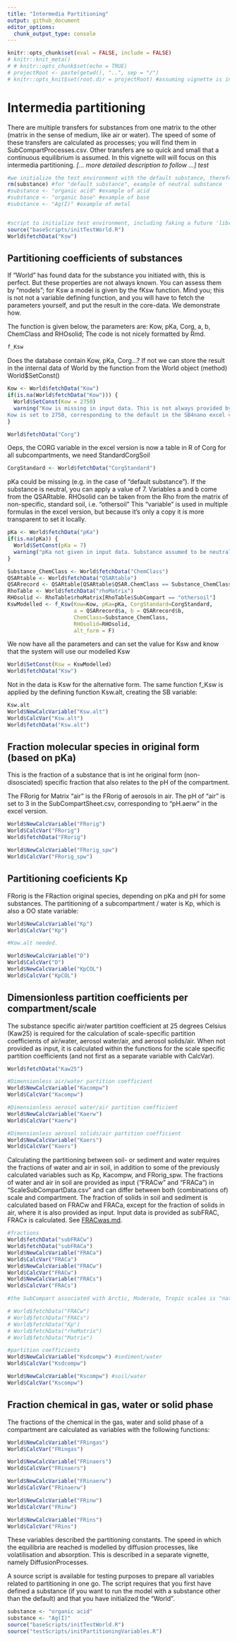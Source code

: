 ```yaml
---
title: "Intermedia Partitioning"
output: github_document
editor_options: 
  chunk_output_type: console
---
```


```r
knitr::opts_chunk$set(eval = FALSE, include = FALSE)
# knitr::knit_meta()
# # knitr::opts_chunk$set(echo = TRUE)
# projectRoot <- paste(getwd(), "..", sep = "/")
# knitr::opts_knit$set(root.dir = projectRoot) #assuming vignette is in a direct subfolder of the project
```

# Intermedia partitioning

There are multiple transfers for substances from one matrix to the other (matrix in the sense of medium, like air or water). The speed of some of these transfers are calculated as processes; you will find them in SubCompartProcesses.csv. Other transfers are so quick and small that a continuous equilibrium is assumed. In this vignette will will focus on this intermedia partitioning. *[... more detailed description to follow ...] test*

```r
#we initialize the test environment with the default substance, therefor we remove possible earlier value
rm(substance) #for "default substance", example of neutral substance
#substance <- "organic acid" #example of acid
#substance <- "organic base" #example of base
#substance <- "Ag(I)" #example of metal


#script to initialize test environment, including faking a future 'library(sboo)'
source("baseScripts/initTestWorld.R")
World$fetchData("Ksw")
```

## Partitioning coefficients of substances

If "World" has found data for the substance you initiated with, this is perfect. But these properties are not always known. You can assess them by "models"; for Ksw a model is given by the fKsw function. Mind you; this is not not a variable defining function, and you will have to fetch the parameters yourself, and put the result in the core-data. We demonstrate how.

The function is given below, the parameters are: Kow, pKa, Corg, a, b, ChemClass and RHOsolid; The code is not nicely formatted by Rmd.

```r
f_Ksw
```

Does the database contain Kow, pKa, Corg...? If not we can store the result in the internal data of World by the function from the World object (method) World\$SetConst()

```r
Kow <- World$fetchData("Kow")
if(is.na(World$fetchData("Kow"))) {
  World$SetConst(Kow = 2750)
  warning("Kow is missing in input data. This is not always provided by default, e.g. for metals. 
Kow is set to 2750, corresponding to the default in the SB4nano excel version. This value is based on the median of all provided Kow of all substances in the excel version")
}

World$fetchData("Corg")
```

Oeps, the CORG variable in the excel version is now a table in R of Corg for all subcompartments, we need StandardCorgSoil

```r
CorgStandard <- World$fetchData("CorgStandard")
```

pKa could be missing (e.g. in the case of "default substance"). If the substance is neutral, you can apply a value of 7. Variables a and b come from the QSARtable. RHOsolid can be taken from the Rho from the matrix of non-specific, standard soil, i.e. "othersoil" This "variable" is used in multiple formulas in the excel version, but because it's only a copy it is more transparent to set it locally.

```r
pKa <- World$fetchData("pKa")
if(is.na(pKa)) {
  World$SetConst(pKa = 7) 
  warning("pKa not given in input data. Substance assumed to be neutral (pKa = 7).")
}

Substance_ChemClass <- World$fetchData("ChemClass")
QSARtable <- World$fetchData("QSARtable")
QSARrecord <- QSARtable[QSARtable$QSAR.ChemClass == Substance_ChemClass,]
RhoTable <- World$fetchData("rhoMatrix")
RHOsolid <- RhoTable$rhoMatrix[RhoTable$SubCompart == "othersoil"]
KswModelled <- f_Ksw(Kow=Kow, pKa=pKa, CorgStandard=CorgStandard, 
                     a = QSARrecord$a, b = QSARrecord$b, 
                     ChemClass=Substance_ChemClass,
                     RHOsolid=RHOsolid,
                     alt_form = F)
```

We now have all the parameters and can set the value for Ksw and know that the system will use our modelled Ksw

```r
World$SetConst(Ksw = KswModelled)
World$fetchData("Ksw")

```

Not in the data is Ksw for the alternative form. The same function f_Ksw is applied by the defining function Ksw.alt, creating the SB variable:

```r
Ksw.alt
World$NewCalcVariable("Ksw.alt")
World$CalcVar("Ksw.alt")
World$fetchData("Ksw.alt")
```

## Fraction molecular species in original form (based on pKa)

This is the fraction of a substance that is int he original form (non-disosciated) specific fraction that also relates to the pH of the compartment.

The FRorig for Matrix "air" is the FRorig of aerosols in air. The pH of "air" is set to 3 in the SubCompartSheet.csv, corresponding to "pH.aerw" in the excel version.

```r
World$NewCalcVariable("FRorig")
World$CalcVar("FRorig")
World$fetchData("FRorig")

World$NewCalcVariable("FRorig_spw")
World$CalcVar("FRorig_spw")
```

## Partitioning coeficients Kp

FRorig is the FRaction original species, depending on pKa and pH for some substances. The partitioning of a subcompartment / water is Kp, which is also a OO state variable:

```r

World$NewCalcVariable("Kp")
World$CalcVar("Kp")

#Kow.alt needed.

World$NewCalcVariable("D")
World$CalcVar("D")
World$NewCalcVariable("KpCOL")
World$CalcVar("KpCOL")
```

## Dimensionless partition coefficients per compartment/scale

The substance specific air/water partition coefficient at 25 degrees Celsius (Kaw25) is required for the calculation of scale-specific partition coefficients of air/water, aerosol water/air, and aerosol solids/air. When not provided as input, it is calculated within the functions for the scale specific partition coefficients (and not first as a separate variable with CalcVar).

```r
World$fetchData("Kaw25")

#Dimensionless air/water partition coefficient
World$NewCalcVariable("Kacompw")
World$CalcVar("Kacompw")

#Dimensionless aerosol water/air partition coefficient
World$NewCalcVariable("Kaerw") 
World$CalcVar("Kaerw")

#Dimensionless aerosol solids/air partition coefficient
World$NewCalcVariable("Kaers")
World$CalcVar("Kaers")

```

Calculating the partitioning between soil- or sediment and water requires the fractions of water and air in soil, in addition to some of the previously calculated variables such as Kp, Kacompw, and FRorig_spw. The fractions of water and air in soil are provided as input ("FRACw" and "FRACa") in "ScaleSubCompartData.csv" and can differ between both (combinations of) scale and compartment. The fraction of solids in soil and sediment is calculated based on FRACw and FRACa, except for the fraction of solids in air, where it is also provided as input. Input data is provided as subFRAC, FRACx is calculated. See [FRACwas.md](vignettes/5. Characteristics of the Environment/FRACwas.md "FRACwas.md").

```r
#fractions
World$fetchData("subFRACw")
World$fetchData("subFRACa")
World$NewCalcVariable("FRACa")
World$CalcVar("FRACa")
World$NewCalcVariable("FRACw")
World$CalcVar("FRACw")
World$NewCalcVariable("FRACs")
World$CalcVar("FRACs")

#the SubCompart associated with Arctic, Moderate, Tropic scales is "naturalsoil" in the input of FRACw, FRACa amd FRACs. This is required to make sure the same FRorig is used as in the excel version (that of natural soil). This is currently in contrast to other parts of the model where the SubCompart of global scales are "othersoil". See issue #18

# World$fetchData("FRACw")
# World$fetchData("FRACs")
# World$fetchData("Kp")
# World$fetchData("rhoMatrix")
# World$fetchData("Matrix")

#partition coefficients
World$NewCalcVariable("Ksdcompw") #sediment/water
World$CalcVar("Ksdcompw")

World$NewCalcVariable("Kscompw") #soil/water
World$CalcVar("Kscompw")


```

## Fraction chemical in gas, water or solid phase

The fractions of the chemical in the gas, water and solid phase of a compartment are calculated as variables with the following functions:

```r
World$NewCalcVariable("FRingas")
World$CalcVar("FRingas")

World$NewCalcVariable("FRinaers")
World$CalcVar("FRinaers")

World$NewCalcVariable("FRinaerw")
World$CalcVar("FRinaerw")

World$NewCalcVariable("FRinw")
World$CalcVar("FRinw")

World$NewCalcVariable("FRins")
World$CalcVar("FRins")

```

These variables described the partitioning constants. The speed in which the equilibria are reached is modelled by diffusion processes, like volatilisation and absorption. This is described in a separate vignette, namely DiffusionProcesses.

A source script is available for testing purposes to prepare all variables related to partitioning in one go. The script requires that you first have defined a substance (if you want to run the model with a substance other than the default) and that you have initialized the "World".

```r
substance <- "organic acid"
substance <- "Ag(I)"
source("baseScripts/initTestWorld.R")
source("testScripts/initPartitioningVariables.R")
```
